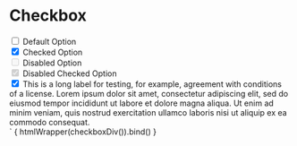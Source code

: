 
<Meta title="Form/Checkbox" />

# Checkbox

<div class="checkbox-container" style="display:flex;flex-direction:column;">
  <label class="checkbox">
    <input type="checkbox">
    <span class="checkbox-label">Default Option</span>
  </label>
  <label class="checkbox">
    <input type="checkbox" checked>
    <span class="checkbox-label">Checked Option</span>
  </label>
  <label class="checkbox">
    <input type="checkbox" disabled>
    <span class="checkbox-label">Disabled Option</span>
  </label>
  <label class="checkbox"><input type="checkbox" checked disabled>
    <span class="checkbox-label">Disabled Checked Option</span>
  </label>
  <label class="checkbox">
    <input type="checkbox" checked>
    <span class="checkbox-label">This is a long label for testing, for example,
    agreement with conditions of a license. Lorem ipsum dolor sit amet, consectetur
    adipiscing elit, sed do eiusmod tempor incididunt ut labore et dolore magna aliqua.
    Ut enim ad minim veniam, quis nostrud exercitation ullamco laboris nisi ut aliquip
    ex ea commodo consequat. </span>
  </label>
</div>`

<Canvas mdxSource={checkboxDiv()}>
  <Story name="Default" height="200px" parameters={{
    design: figmaConfig('603%3A3')
  }}>{
    htmlWrapper(checkboxDiv()).bind()
  }</Story>
</Canvas>

